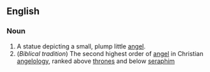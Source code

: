 ==English==

===Noun===
#A statue depicting a small, plump little [[angel]].
#(''Biblical tradition'') The second highest order of [[angel]] in Christian [[angelology]], ranked above [[throne]]s and below [[seraph]]im